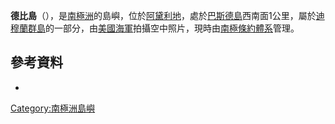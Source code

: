 {{Coord|66|38|S|140|5|E|source:GNIS|display=title}}

'''德比島'''（{{lang-en|Derby Island}}），是[[南極洲|南極洲]]的島嶼，位於[[阿黛利地|阿黛利地]]，處於[[巴斯德島|巴斯德島]]西南面1公里，屬於[[迪穆蘭群島|迪穆蘭群島]]的一部分，由[[美國海軍|美國海軍]]拍攝空中照片，現時由[[南極條約體系|南極條約體系]]管理。

==參考資料==
*{{usgs-gazetteer|id=3757}}

{{DEFAULTSORT:Derby Island}}
[[Category:南極洲島嶼|Category:南極洲島嶼]]


{{AdélieLand-geo-stub}}
